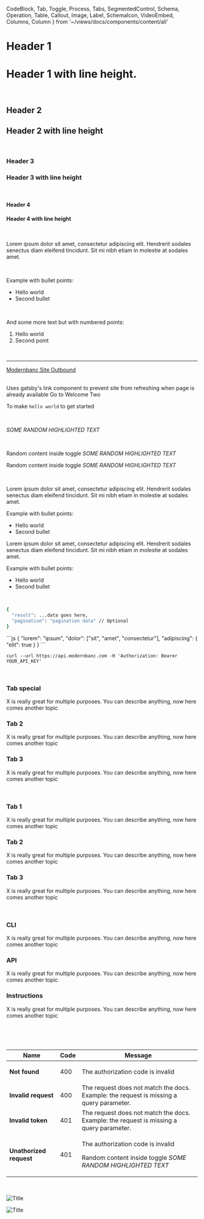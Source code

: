   CodeBlock,
  Tab,
  Toggle,
  Process,
  Tabs,
  SegmentedControl,
  Schema,
  Operation,
  Table,
  Callout,
  Image,
  Label,
  SchemaIcon,
  VideoEmbed,
  Columns,
  Column
} from '~/views/docs/components/content/all'

<Label text="Header 1" />

# Header 1

# Header 1 with line height.

<br />

<Label text="Header 2" />

## Header 2

## Header 2 with line height

<br />

<Label text="Header 3" />

### Header 3

### Header 3 with line height

<br />

<Label text="Header 4" />

#### Header 4

#### Header 4 with line height

<br />

<Label text="Paragraph" />

Lorem ipsum dolor sit amet, consectetur adipiscing elit. Hendrerit sodales senectus diam eleifend tincidunt. Sit mi nibh etiam in molestie at sodales amet.

<br />

<Label text="Unordered List" />

Example with bullet points:

- Hello world
- Second bullet

<br />

<Label text="Ordered List" />

And some more text but with numbered points:

1. Hello world
2. Second point

<br />

<Label text="Horizontal Divider" />

---

<Label text="Link Outside Site" />

[Modernbanc Site Outbound](https://www.modernbanc.com/)

<br />

<Label text="Link Inside Site" />
Uses gatsby's link component to prevent site from refreshing when page is already available Go to Welcome Two

<br />

<Label text="Inline Code Snippet" />

To make `hello world` to get started

<br />

<Label text="highlighted upper-case text" />

_SOME RANDOM HIGHLIGHTED TEXT_

<br />

<Label text="Toggle" />

<Toggle title="Closed Toggle" initial_is_open={false}>

Random content inside toggle
_SOME RANDOM HIGHLIGHTED TEXT_

</Toggle>

<Toggle title="Opened Toggle" initial_is_open={true}>

Random content inside toggle
_SOME RANDOM HIGHLIGHTED TEXT_

</Toggle>

<br />

<Label text="Process" />

<Process title="Step name one" index={1}>

Lorem ipsum dolor sit amet, consectetur adipiscing elit. Hendrerit sodales senectus diam eleifend tincidunt. Sit mi nibh etiam in molestie at sodales amet.

Example with bullet points:

- Hello world
- Second bullet

</Process>

<Process title="Step name two" index={2}>

Lorem ipsum dolor sit amet, consectetur adipiscing elit. Hendrerit sodales senectus diam eleifend tincidunt. Sit mi nibh etiam in molestie at sodales amet.

Example with bullet points:

- Hello world
- Second bullet

</Process>

<br />

<Label text="CODE BLOCK" />

```bash showLineNumbers {3} custom_tag
{
  "result": ...data goes here,
  "pagination": "pagination data" // Optional
}
```

<CodeBlock title="Example of account details" >
```js
{
  "lorem": "ipsum",
  "dolor": ["sit", "amet", "consectetur"],
  "adipiscing": {
    "elit": true
  }
}
```

</CodeBlock>

```shell
curl --url https://api.modernbanc.com -H 'Authorization: Bearer YOUR_API_KEY'
```

<br />

<Label text="Bordered Tab Bar" />

<Tabs bordered>

<Tab title="Tab 1">

### Tab special

X is really great for multiple purposes. You can describe anything, now here comes another topic

</Tab>

<Tab title="Tab 2">

### Tab 2

X is really great for multiple purposes. You can describe anything, now here comes another topic

</Tab>

<Tab title="Tab 3">

### Tab 3

X is really great for multiple purposes. You can describe anything, now here comes another topic

</Tab>
</Tabs>

<br />

<Label text="Tab Bar" />

<Tabs>
<Tab title="Tab 1">

### Tab 1

X is really great for multiple purposes. You can describe anything, now here comes another topic

</Tab>

<Tab title="Tab 2">

### Tab 2

X is really great for multiple purposes. You can describe anything, now here comes another topic

</Tab>

<Tab title="Tab 3">

### Tab 3

X is really great for multiple purposes. You can describe anything, now here comes another topic

</Tab>
</Tabs>

<br />

<Label text="Segmented Control" />

<SegmentedControl>
<Tab title="CLI">

### CLI

X is really great for multiple purposes. You can describe anything, now here comes another topic

</Tab>

<Tab title="API">

### API

X is really great for multiple purposes. You can describe anything, now here comes another topic

</Tab>

<Tab title="Instructions">

### Instructions

X is really great for multiple purposes. You can describe anything, now here comes another topic

</Tab>
</SegmentedControl>

<br />

<Label text="API MODEL" />

<Schema title="Account" />

<Schema title="Address" />

<br />

<Label text="API ENDPOINT" />

<Operation method="post" title="Create account" path="/v1/accounts" />

<Operation method="get" title="Get accounts" path="/v1/accounts" />

<br />

<Label text="TABLE" />

<Table outer_border responsive_cell>
<thead>
<tr>
<th>Name</th>
<th>Code</th>
<th>Message</th>
</tr>
</thead>

<tbody>
<tr key="0">
<td>

**Not found**

</td>
<td>400</td>
<td>The authorization code is invalid</td>
</tr>

<tr key="1">
<td>

**Invalid request**

</td>
<td>400</td>
<td>The request does not match the docs. Example: the request is missing a query parameter.</td>
</tr>

<tr key="2">
<td>

**Invalid token**

</td>
<td>401</td>
<td>The request does not match the docs. Example: the request is missing a query parameter.</td>
</tr>

<tr key="3">
<td>

**Unathorized request**

</td>
<td>401</td>
<td>
  
The authorization code is invalid
<Toggle title="Closed Toggle" initial_is_open={false}>

Random content inside toggle
_SOME RANDOM HIGHLIGHTED TEXT_

</Toggle>

</td>
</tr>
</tbody>
</Table>

<br />

<Label text="Images or Embed" />

<Image
  title="Title"
  description="Description"
  max_height="500px"
  src="https://images.pexels.com/photos/10665216/pexels-photo-10665216.jpeg?auto=compress&cs=tinysrgb&dpr=2&h=650&w=940"
/>

<Image
  title="Title"
  description="Description"
  src="https://2544907808-files.gitbook.io/~/files/v0/b/gitbook-legacy-files/o/assets%2F-MDWxwaFACpkDMD7_yBY%2F-MdclDQXaT-B82rvTOhs%2F-MdcoknQelqVrIRIAGfT%2FBrainstorm%20(1).png?alt=media&token=52926c6d-9d5d-4432-8d15-a21d81fd3a38
"
/>
<br />

<Label text="Loom Embed" />

<VideoEmbed
  title="Loom sample"
  description="How to loom"
  videoLink="https://www.loom.com/embed/e5b8c04bca094dd8a5507925ab887002?hide_owner=true&hide_share=true&hide_title=true&hideEmbedTopBar=true"
/>

<br />

<Label text="Youtube Embed" />

<VideoEmbed title="Youtube sample" description="This is a spiderman meme" videoLink="https://www.youtube.com/embed/FKPiqAFt3Rk" />
